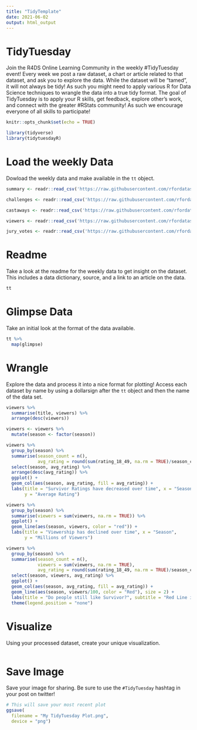 ```yaml
---
title: "TidyTemplate"
date: 2021-06-02
output: html_output
---
```


# TidyTuesday

Join the R4DS Online Learning Community in the weekly #TidyTuesday event!
Every week we post a raw dataset, a chart or article related to that dataset, and ask you to explore the data.
While the dataset will be “tamed”, it will not always be tidy! As such you might need to apply various R for Data Science techniques to wrangle the data into a true tidy format.
The goal of TidyTuesday is to apply your R skills, get feedback, explore other’s work, and connect with the greater #RStats community!
As such we encourage everyone of all skills to participate!

```r

knitr::opts_chunk$set(echo = TRUE)

library(tidyverse)
library(tidytuesdayR)

```

# Load the weekly Data

Dowload the weekly data and make available in the `tt` object.

```r

summary <- readr::read_csv('https://raw.githubusercontent.com/rfordatascience/tidytuesday/master/data/2021/2021-06-01/summary.csv')

challenges <- readr::read_csv('https://raw.githubusercontent.com/rfordatascience/tidytuesday/master/data/2021/2021-06-01/challenges.csv')

castaways <- readr::read_csv('https://raw.githubusercontent.com/rfordatascience/tidytuesday/master/data/2021/2021-06-01/castaways.csv')

viewers <- readr::read_csv('https://raw.githubusercontent.com/rfordatascience/tidytuesday/master/data/2021/2021-06-01/viewers.csv')

jury_votes <- readr::read_csv('https://raw.githubusercontent.com/rfordatascience/tidytuesday/master/data/2021/2021-06-01/jury_votes.csv')

```


# Readme

Take a look at the readme for the weekly data to get insight on the dataset.
This includes a data dictionary, source, and a link to an article on the data.

```r

tt

```


# Glimpse Data

Take an initial look at the format of the data available.

```r

tt %>% 
  map(glimpse)

```

# Wrangle

Explore the data and process it into a nice format for plotting! Access each dataset by name by using a dollarsign after the `tt` object and then the name of the data set.

```r

viewers %>% 
  summarise(title, viewers) %>%
  arrange(desc(viewers))

viewers <- viewers %>% 
  mutate(season <- factor(season))

viewers %>% 
  group_by(season) %>%
  summarise(season_count = n(),
            avg_rating = round(sum(rating_18_49, na.rm = TRUE)/season_count,3)) %>% 
  select(season, avg_rating) %>%
  arrange(desc(avg_rating)) %>% 
  ggplot() +
  geom_col(aes(season, avg_rating, fill = avg_rating)) +
  labs(title = "Survivor Ratings have decreased over time", x = "Season",
       y = "Average Rating")

viewers %>%
  group_by(season) %>% 
  summarise(viewers = sum(viewers, na.rm = TRUE)) %>%
  ggplot() +
  geom_line(aes(season, viewers, color = "red")) +
  labs(title = "Viewership has declined over time", x = "Season", 
       y = "Millions of Viewers")

viewers %>% 
  group_by(season) %>% 
  summarise(season_count = n(),
            viewers = sum(viewers, na.rm = TRUE),
            avg_rating = round(sum(rating_18_49, na.rm = TRUE)/season_count,3)) %>% 
  select(season, viewers, avg_rating) %>% 
  ggplot() +
  geom_col(aes(season, avg_rating, fill = avg_rating)) +
  geom_line(aes(season, viewers/100, color = "Red"), size = 2) +
  labs(title = "Do people still like Survivor?", subtitle = "Red Line indicates hundreds of millions of viewers per season", x = "Season", y = "Average Episode Rating")+
  theme(legend.position = "none")

```


# Visualize

Using your processed dataset, create your unique visualization.

```r


  
```

# Save Image

Save your image for sharing. Be sure to use the `#TidyTuesday` hashtag in your post on twitter! 

```r

# This will save your most recent plot
ggsave(
  filename = "My TidyTuesday Plot.png",
  device = "png")

```

